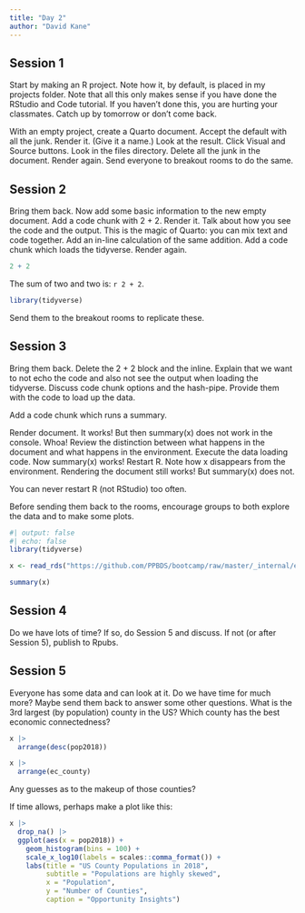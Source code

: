```yaml
---
title: "Day 2"
author: "David Kane"
---
```


## Session 1

Start by making an R project. Note how it, by default, is placed in my projects folder. Note that all this only makes sense if you have done the RStudio and Code tutorial. If you haven't done this, you are hurting your classmates. Catch up by tomorrow or don't come back.

With an empty project, create a Quarto document. Accept the default with all the junk. Render it. (Give it a name.) Look at the result. Click Visual and Source buttons. Look in the files directory. Delete all the junk in the document. Render again. Send everyone to breakout rooms to do the same.

## Session 2

Bring them back. Now add some basic information to the new empty document. Add a code chunk with 2 + 2. Render it. Talk about how you see the code and the output. This is the magic of Quarto: you can mix text and code together. Add an in-line calculation of the same addition. Add a code chunk which loads the tidyverse. Render again.


```r
2 + 2
```

The sum of two and two is: `r 2 + 2`.

```r
library(tidyverse)
```

Send them to the breakout rooms to replicate these.

## Session 3

Bring them back. Delete the 2 + 2 block and the inline. Explain that we want to not echo the code and also not see the output when loading the tidyverse. Discuss code chunk options and the hash-pipe. Provide them with the code to load up the data.

Add a code chunk which runs a summary.

Render document. It works! But then summary(x) does not work in the console. Whoa! Review the distinction between what happens in the document and what happens in the environment. Execute the data loading code. Now summary(x) works! Restart R. Note how x disappears from the environment. Rendering the document still works! But summary(x) does not.

You can never restart R (not RStudio) too often.

Before sending them back to the rooms, encourage groups to both explore the data and to make some plots. 



```r
#| output: false
#| echo: false
library(tidyverse)

x <- read_rds("https://github.com/PPBDS/bootcamp/raw/master/_internal/ec.rds")
```

```r
summary(x)
```

## Session 4

Do we have lots of time? If so, do Session 5 and discuss. If not (or after Session 5), publish to Rpubs.


## Session 5

Everyone has some data and can look at it. Do we have time for much more? Maybe send them back to answer some other questions. What is the 3rd largest (by population) county in the US? Which county has the best economic connectedness?

```r
x |> 
  arrange(desc(pop2018))
```

```r
x |> 
  arrange(ec_county)
```

Any guesses as to the makeup of those counties?

If time allows, perhaps make a plot like this:


```r
x |> 
  drop_na() |> 
  ggplot(aes(x = pop2018)) +
    geom_histogram(bins = 100) +
    scale_x_log10(labels = scales::comma_format()) +
    labs(title = "US County Populations in 2018",
         subtitle = "Populations are highly skewed",
         x = "Population",
         y = "Number of Counties",
         caption = "Opportunity Insights")
```

